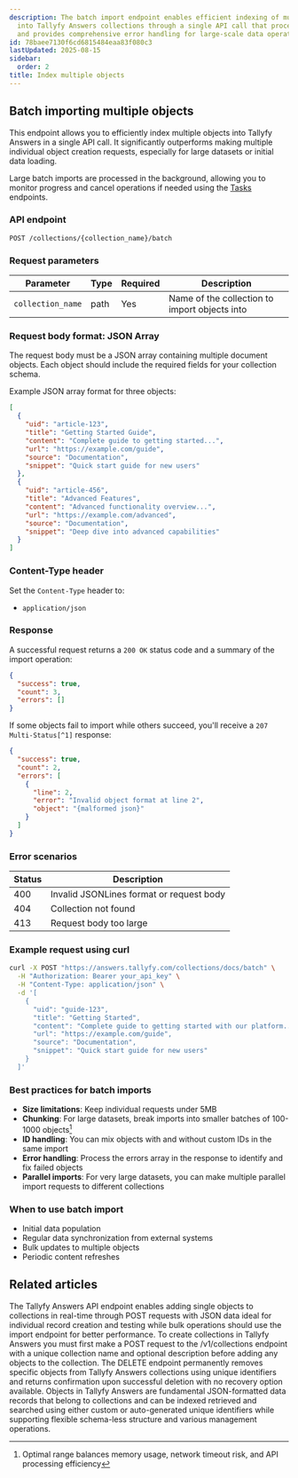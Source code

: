 ```yaml
---
description: The batch import endpoint enables efficient indexing of multiple objects
  into Tallyfy Answers collections through a single API call that processes JSON arrays
  and provides comprehensive error handling for large-scale data operations.
id: 78baee7130f6cd6815484eaa83f080c3
lastUpdated: 2025-08-15
sidebar:
  order: 2
title: Index multiple objects
---
```


## Batch importing multiple objects

This endpoint allows you to efficiently index multiple objects into Tallyfy Answers in a single API call. It significantly outperforms making multiple individual object creation requests, especially for large datasets or initial data loading.

Large batch imports are processed in the background, allowing you to monitor progress and cancel operations if needed using the [Tasks](/products/answers/tasks/) endpoints.

### API endpoint

```
POST /collections/{collection_name}/batch
```

### Request parameters

| Parameter | Type | Required | Description |
|-----------|------|----------|-------------|
| `collection_name` | path | Yes | Name of the collection to import objects into |

### Request body format: JSON Array

The request body must be a JSON array containing multiple document objects. Each object should include the required fields for your collection schema.

Example JSON array format for three objects:

```json
[
  {
    "uid": "article-123",
    "title": "Getting Started Guide",
    "content": "Complete guide to getting started...",
    "url": "https://example.com/guide",
    "source": "Documentation",
    "snippet": "Quick start guide for new users"
  },
  {
    "uid": "article-456", 
    "title": "Advanced Features",
    "content": "Advanced functionality overview...",
    "url": "https://example.com/advanced",
    "source": "Documentation",
    "snippet": "Deep dive into advanced capabilities"
  }
]
```

### Content-Type header

Set the `Content-Type` header to:
- `application/json`

### Response

A successful request returns a `200 OK` status code and a summary of the import operation:

```json
{
  "success": true,
  "count": 3,
  "errors": []
}
```

If some objects fail to import while others succeed, you'll receive a `207 Multi-Status[^1]` response:

```json
{
  "success": true,
  "count": 2,
  "errors": [
    {
      "line": 2,
      "error": "Invalid object format at line 2",
      "object": "{malformed json}"
    }
  ]
}
```

### Error scenarios

| Status | Description |
|--------|-------------|
| 400 | Invalid JSONLines format or request body |
| 404 | Collection not found |
| 413 | Request body too large |

### Example request using curl

```bash
curl -X POST "https://answers.tallyfy.com/collections/docs/batch" \
  -H "Authorization: Bearer your_api_key" \
  -H "Content-Type: application/json" \
  -d '[
    {
      "uid": "guide-123",
      "title": "Getting Started",
      "content": "Complete guide to getting started with our platform...",
      "url": "https://example.com/guide",
      "source": "Documentation",
      "snippet": "Quick start guide for new users"
    }
  ]'
```

### Best practices for batch imports

- **Size limitations**: Keep individual requests under 5MB
- **Chunking**: For large datasets, break imports into smaller batches of 100-1000 objects[^2]
- **ID handling**: You can mix objects with and without custom IDs in the same import
- **Error handling**: Process the errors array in the response to identify and fix failed objects
- **Parallel imports**: For very large datasets, you can make multiple parallel import requests to different collections

### When to use batch import

- Initial data population
- Regular data synchronization from external systems
- Bulk updates to multiple objects
- Periodic content refreshes


[^1]: HTTP status code indicating partial success - some operations succeeded while others failed
[^2]: Optimal range balances memory usage, network timeout risk, and API processing efficiency

## Related articles
<CardGrid>
<LinkTitleCard header="<b>Objects > Index a single object</b>" href="/products/answers/objects/index-single-object/" > The Tallyfy Answers API endpoint enables adding single objects to collections in real-time through POST requests with JSON data ideal for individual record creation and testing while bulk operations should use the import endpoint for better performance. </LinkTitleCard>
<LinkTitleCard header="<b>Collections > Create a collection</b>" href="/products/answers/collections/create-collection/" > To create collections in Tallyfy Answers you must first make a POST request to the /v1/collections endpoint with a unique collection name and optional description before adding any objects to the collection. </LinkTitleCard>
<LinkTitleCard header="<b>Objects > Delete an object</b>" href="/products/answers/objects/delete-object/" > The DELETE endpoint permanently removes specific objects from Tallyfy Answers collections using unique identifiers and returns confirmation upon successful deletion with no recovery option available. </LinkTitleCard>
<LinkTitleCard header="<b>Answers > Objects</b>" href="/products/answers/objects/" > Objects in Tallyfy Answers are fundamental JSON-formatted data records that belong to collections and can be indexed retrieved and searched using either custom or auto-generated unique identifiers while supporting flexible schema-less structure and various management operations. </LinkTitleCard>
</CardGrid>